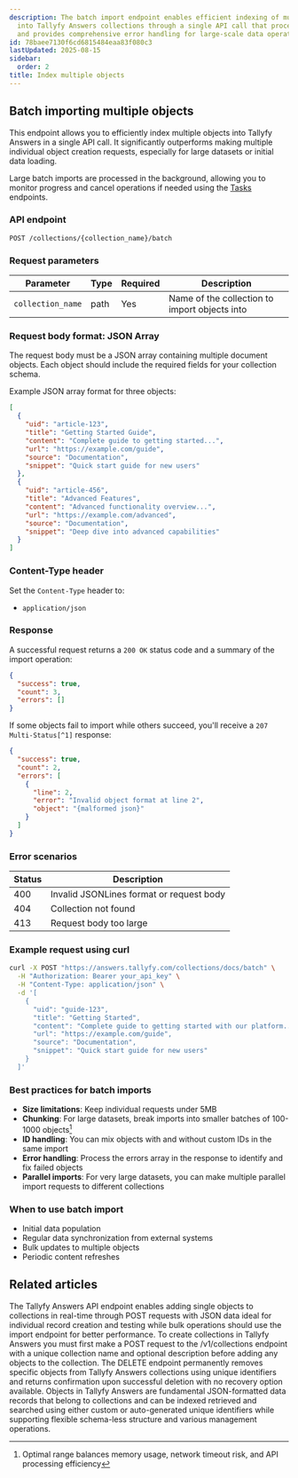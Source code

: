 ```yaml
---
description: The batch import endpoint enables efficient indexing of multiple objects
  into Tallyfy Answers collections through a single API call that processes JSON arrays
  and provides comprehensive error handling for large-scale data operations.
id: 78baee7130f6cd6815484eaa83f080c3
lastUpdated: 2025-08-15
sidebar:
  order: 2
title: Index multiple objects
---
```


## Batch importing multiple objects

This endpoint allows you to efficiently index multiple objects into Tallyfy Answers in a single API call. It significantly outperforms making multiple individual object creation requests, especially for large datasets or initial data loading.

Large batch imports are processed in the background, allowing you to monitor progress and cancel operations if needed using the [Tasks](/products/answers/tasks/) endpoints.

### API endpoint

```
POST /collections/{collection_name}/batch
```

### Request parameters

| Parameter | Type | Required | Description |
|-----------|------|----------|-------------|
| `collection_name` | path | Yes | Name of the collection to import objects into |

### Request body format: JSON Array

The request body must be a JSON array containing multiple document objects. Each object should include the required fields for your collection schema.

Example JSON array format for three objects:

```json
[
  {
    "uid": "article-123",
    "title": "Getting Started Guide",
    "content": "Complete guide to getting started...",
    "url": "https://example.com/guide",
    "source": "Documentation",
    "snippet": "Quick start guide for new users"
  },
  {
    "uid": "article-456", 
    "title": "Advanced Features",
    "content": "Advanced functionality overview...",
    "url": "https://example.com/advanced",
    "source": "Documentation",
    "snippet": "Deep dive into advanced capabilities"
  }
]
```

### Content-Type header

Set the `Content-Type` header to:
- `application/json`

### Response

A successful request returns a `200 OK` status code and a summary of the import operation:

```json
{
  "success": true,
  "count": 3,
  "errors": []
}
```

If some objects fail to import while others succeed, you'll receive a `207 Multi-Status[^1]` response:

```json
{
  "success": true,
  "count": 2,
  "errors": [
    {
      "line": 2,
      "error": "Invalid object format at line 2",
      "object": "{malformed json}"
    }
  ]
}
```

### Error scenarios

| Status | Description |
|--------|-------------|
| 400 | Invalid JSONLines format or request body |
| 404 | Collection not found |
| 413 | Request body too large |

### Example request using curl

```bash
curl -X POST "https://answers.tallyfy.com/collections/docs/batch" \
  -H "Authorization: Bearer your_api_key" \
  -H "Content-Type: application/json" \
  -d '[
    {
      "uid": "guide-123",
      "title": "Getting Started",
      "content": "Complete guide to getting started with our platform...",
      "url": "https://example.com/guide",
      "source": "Documentation",
      "snippet": "Quick start guide for new users"
    }
  ]'
```

### Best practices for batch imports

- **Size limitations**: Keep individual requests under 5MB
- **Chunking**: For large datasets, break imports into smaller batches of 100-1000 objects[^2]
- **ID handling**: You can mix objects with and without custom IDs in the same import
- **Error handling**: Process the errors array in the response to identify and fix failed objects
- **Parallel imports**: For very large datasets, you can make multiple parallel import requests to different collections

### When to use batch import

- Initial data population
- Regular data synchronization from external systems
- Bulk updates to multiple objects
- Periodic content refreshes


[^1]: HTTP status code indicating partial success - some operations succeeded while others failed
[^2]: Optimal range balances memory usage, network timeout risk, and API processing efficiency

## Related articles
<CardGrid>
<LinkTitleCard header="<b>Objects > Index a single object</b>" href="/products/answers/objects/index-single-object/" > The Tallyfy Answers API endpoint enables adding single objects to collections in real-time through POST requests with JSON data ideal for individual record creation and testing while bulk operations should use the import endpoint for better performance. </LinkTitleCard>
<LinkTitleCard header="<b>Collections > Create a collection</b>" href="/products/answers/collections/create-collection/" > To create collections in Tallyfy Answers you must first make a POST request to the /v1/collections endpoint with a unique collection name and optional description before adding any objects to the collection. </LinkTitleCard>
<LinkTitleCard header="<b>Objects > Delete an object</b>" href="/products/answers/objects/delete-object/" > The DELETE endpoint permanently removes specific objects from Tallyfy Answers collections using unique identifiers and returns confirmation upon successful deletion with no recovery option available. </LinkTitleCard>
<LinkTitleCard header="<b>Answers > Objects</b>" href="/products/answers/objects/" > Objects in Tallyfy Answers are fundamental JSON-formatted data records that belong to collections and can be indexed retrieved and searched using either custom or auto-generated unique identifiers while supporting flexible schema-less structure and various management operations. </LinkTitleCard>
</CardGrid>